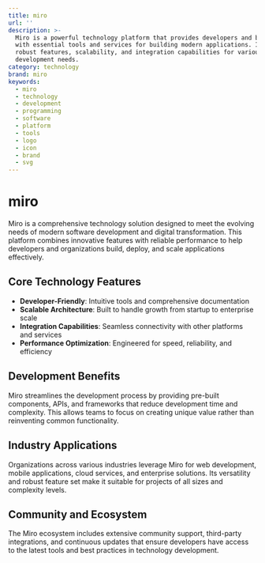 ```yaml
---
title: miro
url: ''
description: >-
  Miro is a powerful technology platform that provides developers and businesses
  with essential tools and services for building modern applications. It offers
  robust features, scalability, and integration capabilities for various
  development needs.
category: technology
brand: miro
keywords:
  - miro
  - technology
  - development
  - programming
  - software
  - platform
  - tools
  - logo
  - icon
  - brand
  - svg
---
```


# miro

Miro is a comprehensive technology solution designed to meet the evolving needs of modern software development and digital transformation. This platform combines innovative features with reliable performance to help developers and organizations build, deploy, and scale applications effectively.

## Core Technology Features

- **Developer-Friendly**: Intuitive tools and comprehensive documentation
- **Scalable Architecture**: Built to handle growth from startup to enterprise scale
- **Integration Capabilities**: Seamless connectivity with other platforms and services
- **Performance Optimization**: Engineered for speed, reliability, and efficiency

## Development Benefits

Miro streamlines the development process by providing pre-built components, APIs, and frameworks that reduce development time and complexity. This allows teams to focus on creating unique value rather than reinventing common functionality.

## Industry Applications

Organizations across various industries leverage Miro for web development, mobile applications, cloud services, and enterprise solutions. Its versatility and robust feature set make it suitable for projects of all sizes and complexity levels.

## Community and Ecosystem

The Miro ecosystem includes extensive community support, third-party integrations, and continuous updates that ensure developers have access to the latest tools and best practices in technology development.
